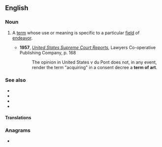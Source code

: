 ==English==

===Noun===
{{en-noun|terms of art}}

# A [[term]] whose use or meaning is specific to a particular [[field]] of [[endeavor]].
#: {{syn|en|technical term}}
#* '''1957''', ''[http://books.google.com/books?id=wfYxAAAAIAAJ&q=%22term+of+art%22&dq=%22term+of+art%22&ei=HHrTRtX4KYTwowKh_uTQBw&pgis=1 United States Supreme Court Reports]'', Lawyers Co-operative Publishing Company, p. 168
#*: The opinion in United States v du Pont does not, in any event, render the term "acquiring" in a consent decree a '''term of art'''.

===See also===
* {{l|en|argot}}
* {{l|en|cant}}
* {{l|en|jargon}}
* {{l|en|lingo}}

====Translations====
{{trans-see|term specific to a particular field|technical term}}

===Anagrams===
* {{anagrams|en|a=aefmorrtt|formatter}}